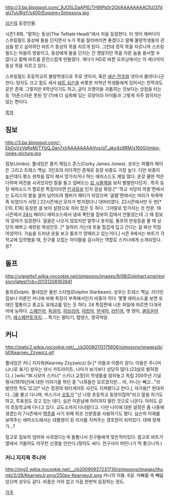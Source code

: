 http://3.bp.blogspot.com/_9JO5LDaAPIE/TH9tPp5r2OI/AAAAAAAACfU/37dgU7uURgY/s400/Esquire+Simpsons.jpg

[[심슨]]의 등장인물.

시즌1 8화, "말하는 동상(The Telltale Head)"에서 처음 등장한다. 이 셋이 제버다이 스프링필드 동상에 돌을 던지면서 누가 목을 잘라버리면 좋겠다고 말해 불량학생들의 관심을 받고 싶어하던 바트가 동상의 목을 자르게 된다. 그런데 정작 목을 자르니까 스프링필드는 마을의 영웅이고, 동상에게 돌을 던지는 건 괜찮지만 목을 자른 놈을 용서할 수 없다고 말해 바트를 혼란스럽게 만들었다. 게다가 HD로 바뀐 오프닝에서는 이 세녀석이 동상 목을 자르고 있다..

스프링필드 초등학교의 불량학생으로 주로 셋이서, 혹은 [[넬슨 먼츠]]와 넷이서 몰려다니곤 한다. 덩치도 크고 힘도 세서 [[바트 심슨]]을 비롯한 저학년 학생들에게 있어서는 천적과도 같은 존재. 그렇지만 6학년이기도 하고, 굳이 꼬맹이들 괴롭히는 것보다는 상점을 터는 등 '어른스러운 못된 짓'(?)에 더 심취해 있는 모양이라 아이들과 그렇게 자주 얽히지는 않는 편이다.


[[목차]]

== 짐보 ==
http://3.bp.blogspot.com/-EbOcVzVeKeM/TYbQ_0an7xI/AAAAAAAAHvs/qT_akx4z9RM/s1600/jimbo-jones-picture.jpg

짐보(Jimbo). 풀네임은 콜키 제임스 존스(Corky James Jones). 성우는 파멜라 헤이든 그리고 트레스 맥닐.
3인조의 리더격인 존재로 등장 비중도 가장 높다. 다만 비중이 높은데다 평소 센척을 많이 해서 망가지거나 하는 에피소드도 제일 많다. 온갖 쿨한 척은 다하며 여친을 사귀었지만 칼을 들고 덤벼드는 [[모 시즐랙]]을 보자 벌벌떤다던지.. 특히 등장 에피소드가 할로윈 특집이라면 [[인과응보]] 인지 끔살 확정.[* '학교 식당의 악몽'편에서는 도리스의 발을 걸어 넘어뜨려 햄버거 패티가 되었으며 '골렘'편에서는 머리가 뒤죽박죽 되었다가 사망.] 22시즌에선 모자가 벗겨졌더니 대머리였다. 22시즌에서만 두 번[* E10, E18] 등장한 걸 보아 설정으로 자리 잡은 듯 하다. 그야말로 망가지는 것 전문. 18시즌에서 [[24시]] 패러디 에피소드에서 냄새 폭탄을 짐보의 집에서 만들었는데 그 때 짐보의 엄마가 등장한다. 얼굴은 나오지 않았지만 말투나 옷차림, 돌프의 반응등을 볼 때 상당히 예쁘고 세련된 여성인듯. [* 일하러 가는데 옷을 헐겁게 입고 간다는 걸 봐선 직업여성이다. 가슴을 드러낸 옷을 보고 돌프가 멍때리고 있는거다.]
시즌 8에서는 바트가 각 학교에 입학했을 때, 친구를 꼬집는 아이들을 감시하는 역할로 스키너에게 소개되었다. 응?

== 돌프 ==
http://vignette1.wikia.nocookie.net/simpsons/images/9/98/Dolphart.png/revision/latest?cb=20131208163941

돌프(Dolph). 풀네임은 돌핀 스타빔(Dolphin Starbeam). 성우는 트레스 맥닐.
리더인 짐보나 어른인 커니에 비해 특징이 부족해서인지 비중이 적다. 몇몇 에피소드를 보면 유태인 혈통이고 종교도 유태교를 믿는 듯 하다. 24 특집편에 나온 파일에 따르면 다개국어에 능하다. [[스페인어]], [[독일어]], [[히브리어]], [[아랍어]], [[한국어]], [[라틴어]], 옛 영어, [[클링온]]어(?), [[에스페란토]]까지.... 특기는 말타기, 탭댄스, 영국억양.

== 커니 ==
http://static2.wikia.nocookie.net/__cb20080113175606/simpsons/images/b/bf/Kearney_Zzywicz.gif

풀네임은 커니 지지윅(Kearney Zzyzwicz) Sr.[* 아들과 이름이 같다. 아들은 주니어(Jr.)로 표기] 성우는 낸시 카트라이트.
나이가 보기보다 상당히 많다.(23살로 밝혀졌다..) [wiki:"W.시모어 스키너" 스키너 교장]이 학생들을 앉혀놓고 독립 200주년 기념행사(1976년)에 대한 이야기를 하던 중 "너희들은 모르겠지만... 아, 커니는 빼고..."라 발언한 적도 있고[* 닉슨 정권의 워터게이트 사건도 지켜봤다고 한다.], 자가용[* 현대차다...]을 몰고 다니며, 버스기사 [[오토]]가 "넌 나랑 초등학교 동창이잖아"라고 말을 하기도 하고, 투표권도 갖고 있는 데다, 실은 이혼남에 아이까지 딸린 것으로 나온다. 아이도 같이 초등학교에 다니고 있다.  교도소까지 다녀왔다고. 다만 나이에 대한 설정은 좀 나중에 생겼는지 7시즌에서 [[맥주]]를 사기 위해 위조 신분증을 사용하기도 했다. 심슨의 미래를 보여주는 에피소드에서는 대통령이 된 리사를 지켜주는 경호원이 되어있다. 대체 정체가...?

참고로 짐보의 엄마와 사귀었다는게 들통나서 친구들에게 맞은적이있다. 참고로 바트가 옆에서 거들어도 아무런 신경을 안쓴다.(맞아도 싸다. 친구사이 파탄나기 딱 좋으니까.)

=== 커니 지지윅 주니어 ===
http://img2.wikia.nocookie.net/__cb20090927231730/simpsons/images/thumb/2/28/KearneyJr.png/250px-KearneyJr.png
커니의 아들. 6살. 아빠를 쏙 빼닮았으며 성우도 같다.
비중은 거의 없고 가끔 한번씩 등장하는 정도.





[[각주]]
